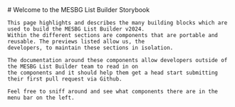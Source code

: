 
<Meta title="Introduction" />

<div className="sb-container">
  <div className='sb-section-title'>
    # Welcome to the MESBG List Builder Storybook

    This page highlights and describes the many building blocks which are used to build the MESBG List Builder v2024.
    Within the different sections are components that are portable and reusable. The previews listed allow us, the
    developers, to maintain these sections in isolation.

    The documentation around these components allow developers outside of the MESBG List Builder team to read in on
    the components and it should help them get a head start submitting their first pull request via Github.

    Feel free to sniff around and see what components there are in the menu bar on the left.

  </div>
</div>
